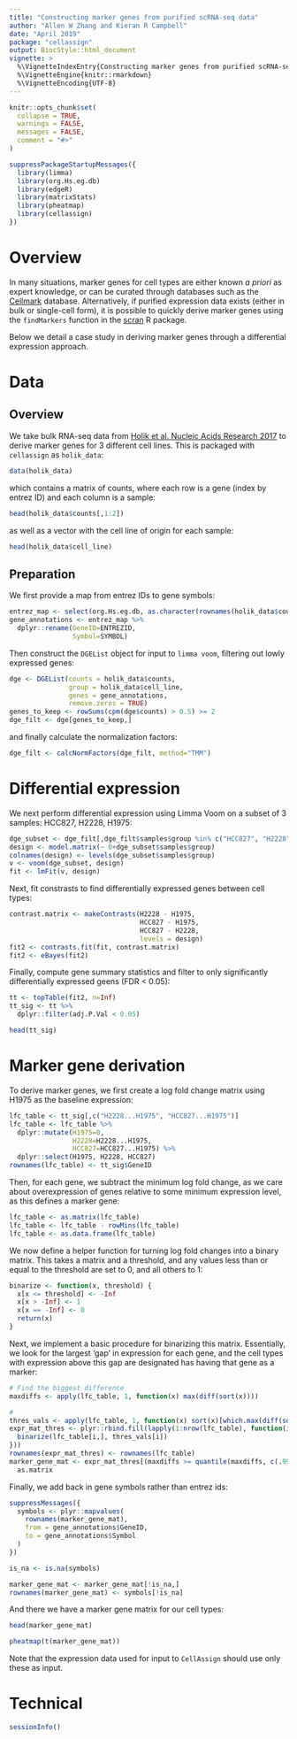 ```yaml
---
title: "Constructing marker genes from purified scRNA-seq data"
author: "Allen W Zhang and Kieran R Campbell"
date: "April 2019"
package: "cellassign"
output: BiocStyle::html_document
vignette: >
  %\VignetteIndexEntry{Constructing marker genes from purified scRNA-seq data}
  %\VignetteEngine{knitr::rmarkdown}
  %\VignetteEncoding{UTF-8}
---
```


```r
knitr::opts_chunk$set(
  collapse = TRUE,
  warnings = FALSE,
  messages = FALSE,
  comment = "#>"
)
```

```r
suppressPackageStartupMessages({
  library(limma)
  library(org.Hs.eg.db)
  library(edgeR)
  library(matrixStats)
  library(pheatmap)
  library(cellassign)
})
```

# Overview

In many situations, marker genes for cell types are either known _a priori_ as expert knowledge, or can be curated through databases such as the [Cellmark](http://biocc.hrbmu.edu.cn/CellMarker/) database. Alternatively, if purified expression data exists (either in bulk or single-cell form), it is possible to quickly derive marker genes using the `findMarkers` function in the [scran](http://bioconductor.org/packages/release/bioc/html/scran.html) R package.

Below we detail a case study in deriving marker genes through a differential expression approach.

# Data

## Overview

We take bulk RNA-seq data from [Holik et al. Nucleic Acids Research 2017](https://www.ncbi.nlm.nih.gov/pmc/articles/PMC5389713/) to derive marker genes for 3 different cell lines. This is packaged with `cellassign` as `holik_data`:

```r
data(holik_data)
```

which contains a matrix of counts, where each row is a gene (index by entrez ID) and each column is a sample:

```r
head(holik_data$counts[,1:2])
```

as well as a vector with the cell line of origin for each sample:

```r
head(holik_data$cell_line)
```


## Preparation

We first provide a map from entrez IDs to gene symbols:

```r
entrez_map <- select(org.Hs.eg.db, as.character(rownames(holik_data$counts)), c("SYMBOL"), "ENTREZID")
gene_annotations <- entrez_map %>%
  dplyr::rename(GeneID=ENTREZID,
                Symbol=SYMBOL)
```

Then construct the `DGEList` object for input to `limma voom`, filtering out lowly expressed genes:

```r
dge <- DGEList(counts = holik_data$counts, 
               group = holik_data$cell_line, 
               genes = gene_annotations, 
               remove.zeros = TRUE)
genes_to_keep <- rowSums(cpm(dge$counts) > 0.5) >= 2
dge_filt <- dge[genes_to_keep,]
```

and finally calculate the normalization factors:

```r
dge_filt <- calcNormFactors(dge_filt, method="TMM")
```

# Differential expression

We next perform differential expression using Limma Voom on a subset of 3 samples: HCC827, H2228, H1975:

```r
dge_subset <- dge_filt[,dge_filt$samples$group %in% c("HCC827", "H2228", "H1975")]
design <- model.matrix(~ 0+dge_subset$samples$group)
colnames(design) <- levels(dge_subset$samples$group)
v <- voom(dge_subset, design)
fit <- lmFit(v, design)
```

Next, fit constrasts to find differentially expressed genes between cell types:

```r
contrast.matrix <- makeContrasts(H2228 - H1975, 
                                 HCC827 - H1975, 
                                 HCC827 - H2228, 
                                 levels = design)
fit2 <- contrasts.fit(fit, contrast.matrix)
fit2 <- eBayes(fit2)
```

Finally, compute gene summary statistics and filter to only significantly differentially expressed geens (FDR < 0.05):

```r
tt <- topTable(fit2, n=Inf)
tt_sig <- tt %>%
  dplyr::filter(adj.P.Val < 0.05)

head(tt_sig)
```

# Marker gene derivation

To derive marker genes, we first create a log fold change matrix using H1975 as the baseline expression:

```r
lfc_table <- tt_sig[,c("H2228...H1975", "HCC827...H1975")]
lfc_table <- lfc_table %>%
  dplyr::mutate(H1975=0,
                H2228=H2228...H1975,
                HCC827=HCC827...H1975) %>%
  dplyr::select(H1975, H2228, HCC827)
rownames(lfc_table) <- tt_sig$GeneID
```


Then, for each gene, we subtract the minimum log fold change, as we care about overexpression of genes relative to some minimum expression level, as this defines a marker gene:

```r
lfc_table <- as.matrix(lfc_table)
lfc_table <- lfc_table - rowMins(lfc_table)
lfc_table <- as.data.frame(lfc_table)
```

We now define a helper function for turning log fold changes into a binary matrix. This takes a matrix and a threshold, and any values less than or equal to the threshold are set to 0, and all others to 1:

```r
binarize <- function(x, threshold) {
  x[x <= threshold] <- -Inf
  x[x > -Inf] <- 1
  x[x == -Inf] <- 0
  return(x)
}
```

Next, we implement a basic procedure for binarizing this matrix. Essentially, we look for the largest 'gap' in expression for each gene, and the cell types with expression above this gap are designated has having that gene as a marker:

```r
# Find the biggest difference
maxdiffs <- apply(lfc_table, 1, function(x) max(diff(sort(x))))

# 
thres_vals <- apply(lfc_table, 1, function(x) sort(x)[which.max(diff(sort(x)))])
expr_mat_thres <- plyr::rbind.fill(lapply(1:nrow(lfc_table), function(i) {
  binarize(lfc_table[i,], thres_vals[i])
}))
rownames(expr_mat_thres) <- rownames(lfc_table)
marker_gene_mat <- expr_mat_thres[(maxdiffs >= quantile(maxdiffs, c(.99))) & (thres_vals <= log(2)),] %>%
  as.matrix
```

Finally, we add back in gene symbols rather than entrez ids:

```r
suppressMessages({
  symbols <- plyr::mapvalues(
    rownames(marker_gene_mat),
    from = gene_annotations$GeneID,
    to = gene_annotations$Symbol
  )
})

is_na <- is.na(symbols)

marker_gene_mat <- marker_gene_mat[!is_na,]
rownames(marker_gene_mat) <- symbols[!is_na]
```

And there we have a marker gene matrix for our cell types:

```r
head(marker_gene_mat)
```

```r
pheatmap(t(marker_gene_mat))
```

Note that the expression data used for input to `CellAssign` should use only these as input.

# Technical

```r
sessionInfo()
```

